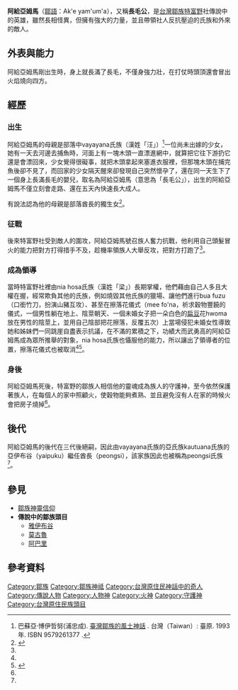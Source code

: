 '''阿給亞姆馬'''（[[鄒語|鄒語]]：Ak'e yam'um'a），又稱'''長毛公'''，是[[台灣|台灣]][[鄒族|鄒族]][[特富野|特富野]]社傳說中的英雄，雖然長相怪異，但擁有強大的力量，並且帶領社人反抗壓迫的氏族和外來的敵人。
==外表與能力==
阿給亞姆馬剛出生時，身上就長滿了長毛，不僅身強力壯，在打仗時頭頂還會冒出火焰燒向四方。
==經歷==
===出生===
阿給亞姆馬的母親是部落中vayayana氏族（漢姓「汪」）<ref name="臺灣鄒族的風土神話">巴蘇亞‧博伊哲努(浦忠成). [https://www.books.com.tw/products/0010086062 臺灣鄒族的風土神話] {{Wayback|url=https://www.books.com.tw/products/0010086062 |date=20200624003443 }}. 台灣（Taiwan）: 臺原. 1993年. ISBN 9579261377 {{Zh}}.</ref>一位尚未出嫁的少女，她有一天去河邊去捕魚時，河面上有一塊木頭一直漂進網中，就算把它往下游扔它還是會漂回來，少女覺得很礙事，就把木頭拿起來塞進衣服裡，但那塊木頭在捕完魚後卻不見了，而回家的少女隔天醒來卻發現自己突然懷孕了，還在同一天生下了一個身上長滿長毛的嬰兒，取名為阿給亞姆馬（意思為「長毛公」），出生的阿給亞姆馬不僅立刻會走路、還在五天內快速長大成人。

有說法認為他的母親是部落酋長的獨生女<ref name="鄒族的神靈觀">{{cite web|url=http://archive.e-tribe.org.tw/tanayigu/DesktopDefault.aspx?tabId=191|title=鄒族的神靈觀|accessdate=}}</ref>。
===征戰===
後來特富野社受到敵人的圍攻，阿給亞姆馬號召族人奮力抗戰，他利用自己頭髮冒火的能力把對方打得措手不及，趁機率領族人大舉反攻，把對方打跑了<ref name="鄒族的神靈觀" />。
===成為領導===
當時特富野社裡由nia hosa氏族（漢姓「梁」）長期掌權，他們藉由自己人多且大權在握，經常欺負其他的氏族，例如燒毀其他氏族的獵場、讓他們進行bua fuzu（口銜竹刀，扮演山豬互攻）、甚至在擦落花儀式（mee fo'na，祈求穀物豐饒的儀式，一個男性躺在地上、陰莖朝天、一個未婚女子把一朵白色的[[扁豆|扁豆]]花hwoma放在男性的陰莖上，並用自己陰部把花擦落，反覆五次）上當場侵犯未婚女性導致她和姊妹們一同跳崖自盡表示抗議，在不滿的累積之下，功績大而武勇高的阿給亞姆馬成為眾所推舉的對象，nia hosa氏族也懾服他的能力，所以讓出了領導者的位置，擦落花儀式也被取消<ref name="臺灣鄒族的風土神話" /><ref name="鄒族神話與傳說">{{cite web|author=達西烏拉彎‧畢馬|title=鄒族神話與傳說|url=https://www.books.com.tw/products/0010227292|publisher=晨星|isbn=9574554570|accessdate=2003-07-15|archive-date=2019-08-06|archive-url=https://web.archive.org/web/20190806061150/https://www.books.com.tw/products/0010227292|dead-url=no}}</ref>。
===身後===
阿給亞姆馬死後，特富野的鄒族人相信他的靈魂成為族人的守護神，至今依然保護著族人，在每個人的家中照顧火，使穀物能夠煮熟、並且避免沒有人在家的時候火會把房子燒掉<ref name="鄒族的神靈觀" />。

==後代==
阿給亞姆馬的後代在三代後絕嗣，因此由vayayana氏族的亞氏族kautuana氏族的亞伊布谷（yaipuku）繼任酋長（peongsi），該家族因此也被稱為peongsi氏族<ref name="臺灣鄒族的風土神話" />。

==參見==
*[[鄒族神靈信仰|鄒族神靈信仰]]
*'''傳說中的鄒族頭目'''
**[[雅伊布谷|雅伊布谷]]
**[[莫古魯|莫古魯]]
**[[阿巴里|阿巴里]]

==參考資料==
{{reflist}}

[[Category:鄒族|Category:鄒族]]
[[Category:鄒族神祗|Category:鄒族神祗]]
[[Category:台灣原住民神話中的奇人|Category:台灣原住民神話中的奇人]]
[[Category:傳說人物|Category:傳說人物]]
[[Category:人物神|Category:人物神]]
[[Category:火神|Category:火神]]
[[Category:守護神|Category:守護神]]
[[Category:台灣原住民族頭目|Category:台灣原住民族頭目]]